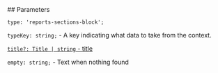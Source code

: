 

<Meta of={ReportsSectionsStories} />
<StoryTemplate>
## Parameters

`type: 'reports-sections-block';`

`typeKey: string;` - A key indicating what data to take from the context.

[`title?: Title | string` - title](?path=/docs/documentation-types--docs#title-block-title)

`empty: string;` - Text when nothing found

</StoryTemplate>
